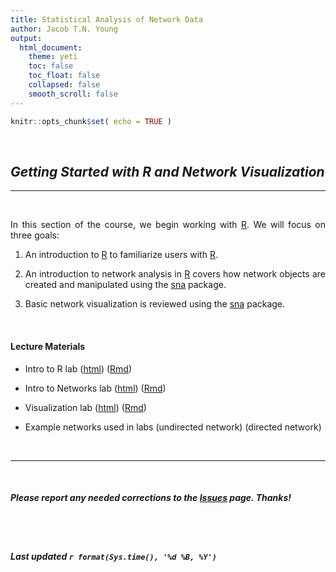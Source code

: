 ```yaml
---
title: Statistical Analysis of Network Data
author: Jacob T.N. Young
output: 
  html_document:
    theme: yeti
    toc: false
    toc_float: false
    collapsed: false
    smooth_scroll: false
---
```


<style>
body {
text-align: justify}
</style>

```r
knitr::opts_chunk$set( echo = TRUE )
```


<br>


## *Getting Started with R and Network Visualization*

----

<br>

In this section of the course, we begin working with [R](http://cran.r-project.org/). We will focus on three goals:  

  1. An introduction to [R](http://cran.r-project.org/) to familiarize users with [R](http://cran.r-project.org/).  
  
  2. An introduction to network analysis in [R](http://cran.r-project.org/) covers how network objects are created and manipulated using the [sna](https://cran.r-project.org/web/packages/sna/index.html) package.  
  
  3. Basic network visualization is reviewed using the [sna](https://cran.r-project.org/web/packages/sna/index.html) package.

<br>


#### Lecture Materials

 + Intro to R lab ([html](_labs/lab-01-r-intro.html)) ([Rmd](_labs/lab-01-r-intro.Rmd))
 
 + Intro to Networks lab ([html](_labs/lab-02-nets-intro.html)) ([Rmd](_labs/lab-02-nets-intro.Rmd))
 
 + Visualization lab ([html](_labs/lab-03-visualization-intro.html)) ([Rmd](_labs/lab-03-visualization-intro.Rmd))
 
 + Example networks used in labs (undirected network) (directed network)

<br>

____

<br>

##### ***Please*** report any needed corrections to the [Issues](https://github.com/jacobtnyoung/SAND/issues) page. Thanks!

<br>
<br>


###### ***Last updated `r format(Sys.time(), '%d %B, %Y')`***